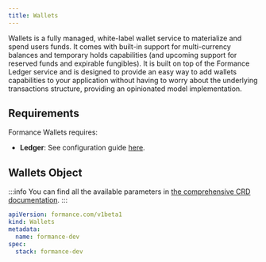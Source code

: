```yaml
---
title: Wallets
---
```


<EE />

Wallets is a fully managed, white-label wallet service to materialize and spend users funds. It comes with built-in support for multi-currency balances and temporary holds capabilities (and upcoming support for reserved funds and expirable fungibles). It is built on top of the Formance Ledger service and is designed to provide an easy way to add wallets capabilities to your application without having to worry about the underlying transactions structure, providing an opinionated model implementation.

## Requirements

Formance Wallets requires:
- **Ledger**: See configuration guide [here](/next/operator/crd/modules/ledger).

## Wallets Object

:::info
You can find all the available parameters in [the comprehensive CRD documentation](/next/operator/crd#gateway).
:::

```yaml
apiVersion: formance.com/v1beta1
kind: Wallets
metadata:
  name: formance-dev
spec:
  stack: formance-dev
```
